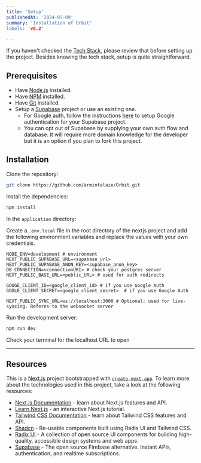```yaml
---
title: 'Setup'
publishedAt: '2024-05-09'
summary: 'Installation of Orbit"
labels: 'v0.2'

---
```


If you haven't checked the [Tech Stack](./Tech-Stack), please review that before setting up the project. Besides knowing the tech stack, setup is quite straightforward.

## Prerequisites

- Have [Node.js](https://nodejs.org/en/) installed.
- Have [NPM](https://www.npmjs.com/) installed.
- Have [Git](https://git-scm.com/) installed.
- Setup a [Supabase](https://supabase.com/) project or use an existing one.
  - For Google auth, follow the instructions [here](https://supabase.io/docs/guides/auth#sign-in-with-google) to setup Google authentication for your Supabase project.
  - You can opt out of Supabase by supplying your own auth flow and database. It will require more domain knowledge for the developer but it is an option if you plan to fork this project.

## Installation

Clone the repository:

```bash
git clone https://github.com/armintalaie/Orbit.git
```

Install the dependencies:

```bash
npm install
```

In the `application` directory:

Create a `.env.local` file in the root directory of the nextjs project and add the following environment variables and replace the values with your own credentials.

```text
NODE_ENV=development # environment
NEXT_PUBLIC_SUPABASE_URL=<supabase_url>
NEXT_PUBLIC_SUPABASE_ANON_KEY=<supabase_anon_key>
DB_CONNECTION=<connectionURI> # check your postgres server
NEXT_PUBLIC_BASE_URL=<public_URL> # used for auth redirects

GOOGE_CLIENT_ID=<google_client_id> # if you use Google Auth
GOOLE_CLIENT_SECRET=<google_client_secret>  # if you use Google Auth

NEXT_PUBLIC_SYNC_URL=ws://localhost:3000 # Optional: used for live-syncing. Referes to the websocket server
```

Run the development server:

```bash
npm run dev
```

Check your terminal for the localhost URL to open

---

## Resources

This is a [Next.js](https://nextjs.org/) project bootstrapped with [`create-next-app`](https://github.com/vercel/next.js/tree/canary/packages/create-next-app).
To learn more about the technologies used in this project, take a look at the following resources:

- [Next.js Documentation](https://nextjs.org/docs) - learn about Next.js features and API.
- [Learn Next.js](https://nextjs.org/learn) - an interactive Next.js tutorial.
- [Tailwind CSS Documentation](https://tailwindcss.com/docs) - learn about Tailwind CSS features and API.
- [Shadcn](https://ui.shadcn.com/) - Re-usable components built using Radix UI and Tailwind CSS.
- [Radix UI](https://www.radix-ui.com/) - A collection of open source UI components for building high-quality, accessible design systems and web apps.
- [Supabase](https://supabase.com) - The open source Firebase alternative. Instant APIs, authentication, and realtime subscriptions.
